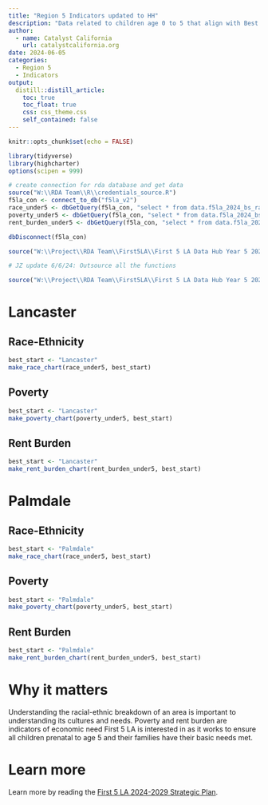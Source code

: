```yaml
---
title: "Region 5 Indicators updated to HH"
description: "Data related to children age 0 to 5 that align with Best Start needs and First 5 LA’s new strategic plan within Region 5. Region 5 contains the Lancaster and Palmdale geographies."
author:
  - name: Catalyst California
    url: catalystcalifornia.org
date: 2024-06-05
categories:
  - Region 5
  - Indicators
output:
  distill::distill_article:
    toc: true
    toc_float: true
    css: css_theme.css
    self_contained: false
---
```


```r
knitr::opts_chunk$set(echo = FALSE)

library(tidyverse)
library(highcharter)
options(scipen = 999)

# create connection for rda database and get data
source("W:\\RDA Team\\R\\credentials_source.R")
f5la_con <- connect_to_db("f5la_v2")
race_under5 <- dbGetQuery(f5la_con, "select * from data.f5la_2024_bs_raceethnicity_pums")
poverty_under5 <- dbGetQuery(f5la_con, "select * from data.f5la_2024_bs_poverty_hh_pums")
rent_burden_under5 <- dbGetQuery(f5la_con, "select * from data.f5la_2024_bs_rent_burden_hh_pums")

dbDisconnect(f5la_con)

source("W:\\Project\\RDA Team\\First5LA\\First 5 LA Data Hub Year 5 2024\\R\\chart_prep\\f5la_chart_functions.R")

# JZ update 6/6/24: Outsource all the functions

source("W:\\Project\\RDA Team\\First5LA\\First 5 LA Data Hub Year 5 2024\\R\\analysis\\region_5_indicators_hh.R")

```




# Lancaster

## Race-Ethnicity

```r

best_start <- "Lancaster"
make_race_chart(race_under5, best_start)

```


## Poverty

```r

best_start <- "Lancaster"
make_poverty_chart(poverty_under5, best_start)

```


## Rent Burden

```r

best_start <- "Lancaster"
make_rent_burden_chart(rent_burden_under5, best_start)

```



# Palmdale

## Race-Ethnicity

```r

best_start <- "Palmdale"
make_race_chart(race_under5, best_start)

```

## Poverty

```r

best_start <- "Palmdale"
make_poverty_chart(poverty_under5, best_start)

```

## Rent Burden

```r

best_start <- "Palmdale"
make_rent_burden_chart(rent_burden_under5, best_start)

```


# Why it matters
Understanding the racial-ethnic breakdown of an area is important to understanding its cultures and needs. Poverty and rent burden are indicators of economic need First 5 LA is interested in as it works to ensure all children prenatal to age 5 and their families have their basic needs met.

# Learn more
Learn more by reading the [First 5 LA 2024-2029 Strategic Plan](/https://www.first5la.org/wp-content/uploads/2023/11/First-5-LA-Strategic-Plan-2024-2029.pdf).

